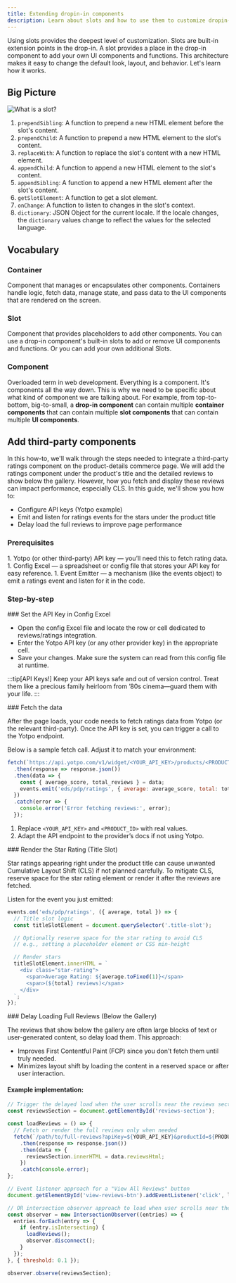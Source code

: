 ```yaml
---
title: Extending dropin-in components
description: Learn about slots and how to use them to customize dropin-in components.
---
```



Using slots provides the deepest level of customization. Slots are built-in extension points in the drop-in. A slot provides a place in the drop-in component to add your own UI components and functions. This architecture makes it easy to change the default look, layout, and behavior. Let's learn how it works.

## Big Picture

<Diagram caption="What is a slot?">![What is a slot?](@images/slots/what-is-a-slot.svg)</Diagram>

<Callouts>

1. `prependSibling`: A function to prepend a new HTML element before the slot's content.
1. `prependChild`: A function to prepend a new HTML element to the slot's content.
1. `replaceWith`: A function to replace the slot's content with a new HTML element.
1. `appendChild`: A function to append a new HTML element to the slot's content.
1. `appendSibling`: A function to append a new HTML element after the slot's content.
1. `getSlotElement`: A function to get a slot element.
1. `onChange`: A function to listen to changes in the slot's context.
1. `dictionary`: JSON Object for the current locale. If the locale changes, the `dictionary` values change to reflect the values for the selected language.

</Callouts>

## Vocabulary

<Vocabulary>

### Container

Component that manages or encapsulates other components. Containers handle logic, fetch data, manage state, and pass data to the UI components that are rendered on the screen.

### Slot

Component that provides placeholders to add other components. You can use a drop-in component's built-in slots to add or remove UI components and functions. Or you can add your own additional Slots.

### Component

Overloaded term in web development. Everything is a component. It's components all the way down. This is why we need to be specific about what kind of component we are talking about. For example, from top-to-bottom, big-to-small, a **drop-in component** can contain multiple **container components** that can contain multiple **slot components** that can contain multiple **UI components**.

</Vocabulary>

## Add third-party components

In this how-to, we'll walk through the steps needed to integrate a third-party ratings component on the product-details commerce page. We will add the ratings component under the product's title and the detailed reviews to show below the gallery. However, how you fetch and display these reviews can impact performance, especially CLS. In this guide, we'll show you how to:

- Configure API keys (Yotpo example)
- Emit and listen for ratings events for the stars under the product title
- Delay load the full reviews to improve page performance

### Prerequisites

<Steps>
1. Yotpo (or other third-party) API key — you’ll need this to fetch rating data.
1. Config Excel — a spreadsheet or config file that stores your API key for easy reference.
1. Event Emitter — a mechanism (like the events object) to emit a ratings event and listen for it in the code.
</Steps>

### Step-by-step

<Tasks>

<Task>
### Set the API Key in Config Excel

- Open the config Excel file and locate the row or cell dedicated to reviews/ratings integration.
- Enter the Yotpo API key (or any other provider key) in the appropriate cell.
- Save your changes. Make sure the system can read from this config file at runtime.

:::tip[API Keys!]
Keep your API keys safe and out of version control. Treat them like a precious family heirloom from ’80s cinema—guard them with your life.
:::

</Task>

<Task>
### Fetch the data

After the page loads, your code needs to fetch ratings data from Yotpo (or the relevant third-party). Once the API key is set, you can trigger a call to the Yotpo endpoint.

Below is a sample fetch call. Adjust it to match your environment:

```js
fetch(`https://api.yotpo.com/v1/widget/<YOUR_API_KEY>/products/<PRODUCT_ID>/reviews`)
  .then(response => response.json())
  .then(data => {
    const { average_score, total_reviews } = data;
    events.emit('eds/pdp/ratings', { average: average_score, total: total_reviews });
  })
  .catch(error => {
    console.error('Error fetching reviews:', error);
  });
```

1. Replace `<YOUR_API_KEY>` and `<PRODUCT_ID>` with real values.
2. Adapt the API endpoint to the provider’s docs if not using Yotpo.

</Task>

<Task>
### Render the Star Rating (Title Slot)

Star ratings appearing right under the product title can cause unwanted Cumulative Layout Shift (CLS) if not planned carefully. To mitigate CLS, reserve space for the star rating element or render it after the reviews are fetched.

Listen for the event you just emitted:

```js
events.on('eds/pdp/ratings', ({ average, total }) => {
  // Title slot logic
  const titleSlotElement = document.querySelector('.title-slot');

  // Optionally reserve space for the star rating to avoid CLS
  // e.g., setting a placeholder element or CSS min-height

  // Render stars
  titleSlotElement.innerHTML = `
    <div class="star-rating">
      <span>Average Rating: ${average.toFixed(1)}</span>
      <span>(${total} reviews)</span>
    </div>
  `;
});
```
</Task>

<Task>
### Delay Loading Full Reviews (Below the Gallery)

The reviews that show below the gallery are often large blocks of text or user-generated content, so delay load them. This approach:

- Improves First Contentful Paint (FCP) since you don't fetch them until truly needed.
- Minimizes layout shift by loading the content in a reserved space or after user interaction.

#### Example implementation:

```js
// Trigger the delayed load when the user scrolls near the reviews section or clicks "View All Reviews"
const reviewsSection = document.getElementById('reviews-section');

const loadReviews = () => {
  // Fetch or render the full reviews only when needed
  fetch(`/path/to/full-reviews?apiKey=${YOUR_API_KEY}&productId=${PRODUCT_ID}`)
    .then(response => response.json())
    .then(data => {
      reviewsSection.innerHTML = data.reviewsHtml;
    })
    .catch(console.error);
};

// Event listener approach for a "View All Reviews" button
document.getElementById('view-reviews-btn').addEventListener('click', loadReviews);

// OR intersection observer approach to load when user scrolls near the section
const observer = new IntersectionObserver((entries) => {
  entries.forEach(entry => {
    if (entry.isIntersecting) {
      loadReviews();
      observer.disconnect();
    }
  });
}, { threshold: 0.1 });

observer.observe(reviewsSection);
```


</Task>

</Tasks>
